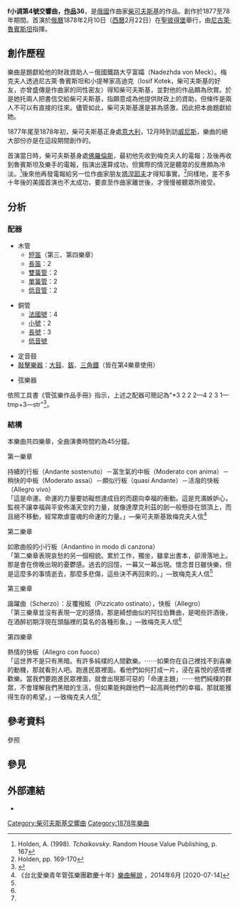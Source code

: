 '''f小调第4號交響曲，[[作品號|作品]]36'''，是[[俄國|俄國]]作曲家[[柴可夫斯基|柴可夫斯基]]的作品。創作於1877至78年期間。首演於[[俄曆|俄曆]]1878年2月10日（[[西曆|西曆]]2月22日）在[[聖彼得堡|聖彼得堡]]舉行，由[[尼古萊·魯賓斯坦|尼古萊·魯賓斯坦]]指揮。

== 創作歷程 ==
樂曲是題獻給他的財政資助人－俄國鐵路大亨富孀{{link-en|梅克夫人|Nadezhda von Meck}}（Nadezhda von Meck）。梅克夫人透過尼古萊·魯賓斯坦和小提琴家高迪克（Iosif Kotek，柴可夫斯基的好友，亦曾盛傳是作曲家的同性密友）得知柴可夫斯基，並對他的作品頗為欣賞。於是她托兩人把書信交給柴可夫斯基，指願意成為他提供財政上的資助，但條件是兩人不可以有直接的往來。儘管如此，柴可夫斯基還是甚為感激，因此把本曲題獻給她。

1877年尾至1878年初，柴可夫斯基正身處[[意大利|意大利]]，12月時到訪[[威尼斯|威尼斯]]，樂曲的絕大部份亦是在這段期間創作的。

首演當日時，柴可夫斯基身處[[佛羅倫斯|佛羅倫斯]]，最初他先收到梅克夫人的電報；及後再收到魯賓斯坦及樂手的電報，指演出還算成功，但實際的情況是聽眾的反應頗為冷淡。<ref>Holden, A. (1998). ''Tchaikovsky''. Random House Value Publishing, p. 167</ref>後來他再發電報給另一位作曲家朋友[[塔涅耶夫|塔涅耶夫]]才得知事實。<ref>Holden, pp. 169-170</ref>同樣地，差不多十年後的美國首演也不太成功，要直至作曲家離世後，才慢慢被聽眾所接受。

== 分析 ==
=== 配器 ===
{{multicol}}
* 木管
** [[短笛|短笛]]（第三、第四樂章）
** [[長笛|長笛]]：2
** [[雙簧管|雙簧管]]：2
** [[單簧管|單簧管]]：2
** [[低音管|低音管]]：2
{{multicol-break}}
* 銅管
** [[法國號|法國號]]：4
** [[小號|小號]]：2
** [[長號|長號]]：3
** [[低音號|低音號]]
{{multicol-break}}
* 定音鼓
* [[敲擊樂器|敲擊樂器]]：[[大鼓|大鼓]]、[[鈸|鈸]]、[[三角鐵|三角鐵]]（皆在第4樂章使用）
{{multicol-break}}
* 弦樂器
{{multicol-end}}

依照工具書《管弦樂作品手冊》指示，上述之配器可簡記為"*3 2 2 2—4 2 3 1—tmp+3—str"<ref>{{Cite book|title=''ORCHESTRAL MUSIC: A Handbook.''|url=https://archive.org/details/orchestralmusic00dani|last=Daniels|first=David|publisher=Scarecrow Press, Inc.|year=1996|isbn=0-8108-3228-3|location=Lanham|pages=[https://archive.org/details/orchestralmusic00dani/page/n427 415]|edition=3rd ed.}}</ref>。

=== 結構 ===
本樂曲共四樂章，全曲演奏時間約為45分鐘。

;第一樂章
持續的行板（Andante sostenuto）－富生氣的中板（Moderato con anima）－稍快的中板（Moderato assai）－頗似行板（quasi Andante）－活潑的快板（Allegro vivo）<br>「這是命運。命運的力量要妨礙想達成目的而趨向幸福的衝動。這是充滿嫉妒心，監視不讓幸福與平安佈滿天空的力量，就像達摩克利茲的劍一般懸掛在頭頂上，而且絕不移動，經常欺虐靈魂的命運的力量。」—柴可夫斯基致梅克夫人信<ref name="TPYO">《台北愛樂青年管弦樂團歡慶十年》[https://archive.ncafroc.org.tw/upload/result/6223-B2023/6223-B2023_%E6%96%87%E5%AE%A3%E5%93%81_0602%E7%AF%80%E7%9B%AE%E5%96%AE_3_1541044102815.pdf 樂曲解說] {{Wayback|url=https://archive.ncafroc.org.tw/upload/result/6223-B2023/6223-B2023_%E6%96%87%E5%AE%A3%E5%93%81_0602%E7%AF%80%E7%9B%AE%E5%96%AE_3_1541044102815.pdf |date=20200713182147 }}，2014年6月 [2020-07-14]</ref>

;第二樂章
如歌曲般的小行板（Andantino in modo di canzona）<br>「第二樂章表現哀愁的另一個相貌。累於工作，獨坐，雖拿出書本，卻滑落地上。那是會在傍晚出現的憂鬱感。過去的回憶，一幕又一幕出現。懷念昔日雖快樂，但是這麼多的事情逝去，那麼多悲傷，這些決不再回來的。」—致梅克夫人信<ref name="TPYO" />

;第三樂章
諧躍曲（Scherzo）：反覆撥絃（Pizzicato ostinato），快板（Allegro）<br>「第三樂章並沒有表現一定的感情，那是綺想曲似的阿拉伯舞曲，是喝些許酒後，在酒醉初期浮現在頭腦裡的莫名的各種形象。」—致梅克夫人信<ref name="TPYO" />

;第四樂章
熱情的快板（Allegro con fuoco）<br>「這世界不是只有黑暗。有許多純樸的人間歡樂。⋯⋯如果你在自己裡找不到喜樂的動機，那就看別人吧。跑進民眾裡面。看他們如何打成一片，浸在喜悅的感情裡歡樂。當我們要跑進民眾裡面，就會出現那可惡的「命運主題」⋯⋯他們純樸的群眾，不會理解我們黑暗的生活，但如果能夠跟他們一起高興他們的幸福，那就能獲得生存的希望。」—致梅克夫人信<ref name="TPYO" />

== 參考資料 ==
;參照
{{reflist}}

== 參見 ==
{{portal|古典音樂}}

== 外部連結 ==
* {{IMSLP2|work=Symphony No.4, Op.36 (Tchaikovsky, Pyotr)|cname=柴可夫斯基第4號交響曲}} 

{{柴可夫斯基交響曲}}
{{Authority control}}

[[Category:柴可夫斯基交響曲|Category:柴可夫斯基交響曲]]
[[Category:1878年樂曲|Category:1878年樂曲]]